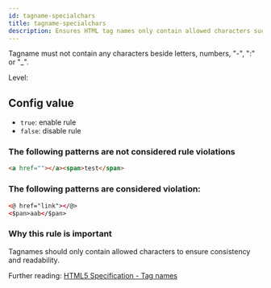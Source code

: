 ```yaml
---
id: tagname-specialchars
title: tagname-specialchars
description: Ensures HTML tag names only contain allowed characters such as letters, numbers, hyphens, colons, or underscores.
---
```



Tagname must not contain any characters beside letters, numbers, "-", ":" or "\_".

Level: <Badge text="Error" variant="danger" />

## Config value

- `true`: enable rule
- `false`: disable rule

### The following patterns are **not** considered rule violations

```html
<a href=""></a><span>test</span>
```

### The following patterns are considered violation:

```html
<@ href="link"></@>
<$pan>aab</$pan>
```

### Why this rule is important

Tagnames should only contain allowed characters to ensure consistency and readability.

Further reading: [HTML5 Specification - Tag names](https://html.spec.whatwg.org/multipage/syntax.html#syntax-tag-name)
